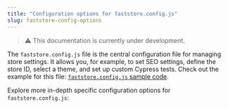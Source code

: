 ```yaml
---
title: "Configuration options for faststore.config.js"
slug: faststore-config-options
---
```


> ⚠️ This documentation is currently under development.

The `faststore.config.js` file is the central configuration file for managing store settings.
It allows you, for example, to set SEO settings, define the store ID, select a theme, and set up custom Cypress tests. Check out the example for this file: [`faststore.config.js` sample code](https://github.com/vtex-sites/starter.store/blob/main/discovery.config.js).

Explore more in-depth specific configuration options for `faststore.config.js`:

<Flex>

<WhatsNextCard
  linkTo="/docs/guides/faststore/project-structure-custom-cypress"
  title="enableCypressExtension"
  description="Add custom Cypress tests to your FastStore project, enhancing testing capabilities for seamless integration."
  linkTitle="See more"
/>

<WhatsNextCard
  linkTo="/"
  title="SEO (Coming soon)"
  description="Define the store's headline in search results, important for relevance and keywords. "
  linkTitle="See more"
/>

<WhatsNextCard
  linkTo="/"
  title="theme (coming soon)"
  description="Defines your project's theme name, which is the look n' feel of your FastStore project."
  linkTitle="See more"
/>

</Flex>
